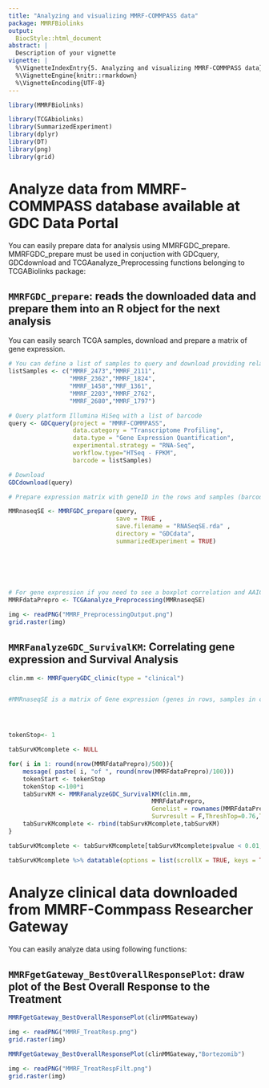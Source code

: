 ```yaml
---
title: "Analyzing and visualizing MMRF-COMMPASS data"
package: MMRFBiolinks
output:
  BiocStyle::html_document
abstract: |
  Description of your vignette
vignette: |
  %\VignetteIndexEntry{5. Analyzing and visualizing MMRF-COMMPASS data}
  %\VignetteEngine{knitr::rmarkdown}
  %\VignetteEncoding{UTF-8}
---
```



```r
library(MMRFBiolinks)
```

```r
library(TCGAbiolinks)
library(SummarizedExperiment)
library(dplyr)
library(DT)
library(png)
library(grid)
```

# Analyze data from MMRF-COMMPASS database available at GDC Data Portal 
You can easily prepare data for analysis using MMRFGDC_prepare. MMRFGDC_prepare must be used  in conjuction with GDCquery, GDCdownload and TCGAanalyze_Preprocessing functions belonging to TCGABiolinks package:

## `MMRFGDC_prepare`: reads the downloaded data and prepare them into an R object for the next analysis


You can easily search TCGA samples, download and prepare a matrix of gene expression.

```r


# You can define a list of samples to query and download providing relative TCGA barcodes.
listSamples <- c("MMRF_2473","MMRF_2111",
                 "MMRF_2362","MMRF_1824",
                 "MMRF_1458","MRF_1361",
                 "MMRF_2203","MMRF_2762",
                 "MMRF_2680","MMRF_1797")

# Query platform Illumina HiSeq with a list of barcode 
query <- GDCquery(project = "MMRF-COMMPASS", 
                  data.category = "Transcriptome Profiling",
                  data.type = "Gene Expression Quantification",
                  experimental.strategy = "RNA-Seq",
                  workflow.type="HTSeq - FPKM",
                  barcode = listSamples)

# Download 
GDCdownload(query)

# Prepare expression matrix with geneID in the rows and samples (barcode) in the columns

MMRnaseqSE <- MMRFGDC_prepare(query,
                              save = TRUE ,
                              save.filename = "RNASeqSE.rda" ,
                              directory = "GDCdata",
                              summarizedExperiment = TRUE)

 
 

 
 
# For gene expression if you need to see a boxplot correlation and AAIC plot to define outliers you can run
MMRFdataPrepro <- TCGAanalyze_Preprocessing(MMRnaseqSE)
```





```r
img <- readPNG("MMRF_PreprocessingOutput.png")
grid.raster(img)
```


## `MMRFanalyzeGDC_SurvivalKM`: Correlating gene expression and Survival Analysis

```r

clin.mm <- MMRFqueryGDC_clinic(type = "clinical")


#MMRnaseqSE is a matrix of Gene expression (genes in rows, samples in cols) from MMRFGDC_prepare




tokenStop<- 1

tabSurvKMcomplete <- NULL

for( i in 1: round(nrow(MMRFdataPrepro)/500)){
    message( paste( i, "of ", round(nrow(MMRFdataPrepro)/100)))
    tokenStart <- tokenStop
    tokenStop <-100*i
    tabSurvKM <- MMRFanalyzeGDC_SurvivalKM(clin.mm,
                                        MMRFdataPrepro,
                                        Genelist = rownames(MMRFdataPrepro)[tokenStart:tokenStop],
                                        Survresult = F,ThreshTop=0.76,ThreshDown=0.33)
    tabSurvKMcomplete <- rbind(tabSurvKMcomplete,tabSurvKM)
}

tabSurvKMcomplete <- tabSurvKMcomplete[tabSurvKMcomplete$pvalue < 0.01,]


```


```r


tabSurvKMcomplete %>% datatable(options = list(scrollX = TRUE, keys = TRUE))

```











# Analyze clinical data downloaded from MMRF-Commpass Researcher Gateway 
You can easily analyze data using following functions:

## `MMRFgetGateway_BestOverallResponsePlot`: draw plot of the Best Overall Response to the Treatment


```r
MMRFgetGateway_BestOverallResponsePlot(clinMMGateway)

```


```r
img <- readPNG("MMRF_TreatResp.png")
grid.raster(img)
```

```r

MMRFgetGateway_BestOverallResponsePlot(clinMMGateway,"Bortezomib")

```
```r
img <- readPNG("MMRF_TreatRespFilt.png")
grid.raster(img)
```
